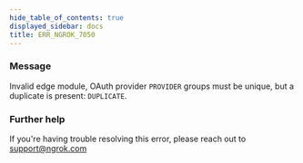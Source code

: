 ```yaml
---
hide_table_of_contents: true
displayed_sidebar: docs
title: ERR_NGROK_7050
---
```


### Message

Invalid edge module, OAuth provider `PROVIDER` groups must be unique, but a duplicate is present: `DUPLICATE`.

<ErrorDetails />

### Further help

If you're having trouble resolving this error, please reach out to [support@ngrok.com](mailto:support@ngrok.com?subject=Help%20with%20ERR_NGROK_7050)
